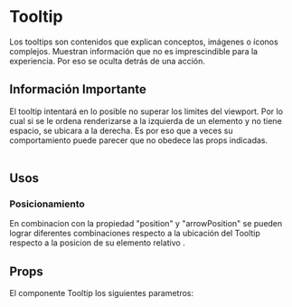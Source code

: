 

<Meta of={TooltipStories} />

# Tooltip

Los tooltips son contenidos que explican conceptos, imágenes o íconos complejos.
Muestran información que no es imprescindible para la experiencia. Por eso se oculta detrás de una acción.
<br />

<Primary />

## Información Importante
El tooltip intentará en lo posible no superar los limites del viewport. Por lo cual si se le ordena renderizarse
a la izquierda de un elemento y no tiene espacio, se ubicara a la derecha. Es por eso que a veces su comportamiento
puede parecer que no obedece las props indicadas. 
<br />
<br />

## Usos

### Posicionamiento
En combinacion con la propiedad "position" y "arrowPosition" se pueden lograr diferentes combinaciones respecto
a la ubicación del Tooltip respecto a la posicion de su elemento relativo .

<Story of={TooltipStories.SimpleTooltipGrid} />
<Source of={TooltipStories.SimpleTooltipGrid} />

## Props
El componente Tooltip los siguientes parametros:

<ArgTypes />

